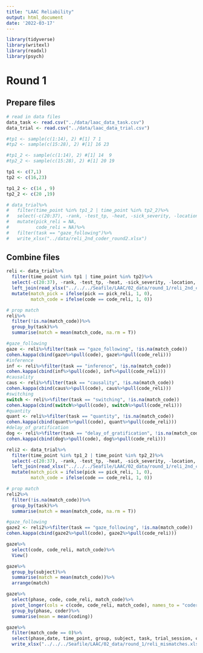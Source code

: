 ```yaml
---
title: "LAAC Reliability"
output: html_document
date: '2022-03-17'
---
```


```r
library(tidyverse)
library(writexl)
library(readxl)
library(psych)
```

# Round 1

## Prepare files
```r
# read in data files
data_task <- read.csv("../data/laac_data_task.csv") 
data_trial <- read.csv("../data/laac_data_trial.csv") 
```

```r
#tp1 <- sample(c(1:14), 2) #[1] 7 1
#tp2 <- sample(c(15:28), 2) #[1] 16 23

#tp1_2 <- sample(c(1:14), 2) #[1] 14  9
#tp2_2 <- sample(c(15:28), 2) #[1] 20 19

tp1 <- c(7,1)
tp2 <- c(16,23)

tp1_2 <- c(14 , 9)
tp2_2 <- c(20 ,19)

# data_trial%>%
#   filter(time_point %in% tp1_2 | time_point %in% tp2_2)%>%
#   select(-c(20:37), -rank, -test_tp, -heat, -sick_severity, -location, -keeper, -test_day, -observer, -trial_time_point,  -pick, -code)%>%
#   mutate(pick_reli = NA,
#          code_reli = NA)%>%
#   filter(task == "gaze_following")%>%
#   write_xlsx("../data/reli_2nd_coder_round2.xlsx")

```

## Combine files

```r
reli <- data_trial%>%
  filter(time_point %in% tp1 | time_point %in% tp2)%>%
  select(-c(20:37), -rank, -test_tp, -heat, -sick_severity, -location, -keeper, -test_day, -observer, -trial_time_point, -condition)%>%
  left_join(read_xlsx("../../../Seafile/LAAC/02_data/round_1/reli_2nd_coder.xlsx"))%>%
  mutate(match_pick = ifelse(pick == pick_reli, 1, 0),
         match_code = ifelse(code == code_reli, 1, 0))
```

```r
# prop match
reli%>%
  filter(!is.na(match_code))%>%
  group_by(task)%>%
  summarise(match = mean(match_code, na.rm = T))

#gaze_following
gaze <- reli%>%filter(task == "gaze_following", !is.na(match_code))
cohen.kappa(cbind(gaze%>%pull(code), gaze%>%pull(code_reli)))
#inference
inf <- reli%>%filter(task == "inference", !is.na(match_code))
cohen.kappa(cbind(inf%>%pull(code), inf%>%pull(code_reli)))
#causality
caus <- reli%>%filter(task == "causality", !is.na(match_code))
cohen.kappa(cbind(caus%>%pull(code), caus%>%pull(code_reli)))
#switching
switch <- reli%>%filter(task == "switching", !is.na(match_code))
cohen.kappa(cbind(switch%>%pull(code), switch%>%pull(code_reli)))
#quantity
quant <- reli%>%filter(task == "quantity", !is.na(match_code))
cohen.kappa(cbind(quant%>%pull(code), quant%>%pull(code_reli)))
#delay_of_gratification
dog <- reli%>%filter(task == "delay_of_gratification", !is.na(match_code))
cohen.kappa(cbind(dog%>%pull(code), dog%>%pull(code_reli)))
```

```r
reli2 <- data_trial%>%
  filter(time_point %in% tp1_2 | time_point %in% tp2_2)%>%
  select(-c(20:37), -rank, -test_tp, -heat, -sick_severity, -location, -keeper, -test_day, -observer, -trial_time_point, -condition)%>%
  left_join(read_xlsx("../../../Seafile/LAAC/02_data/round_1/reli_2nd_coder_round2.xlsx"))%>%
  mutate(match_pick = ifelse(pick == pick_reli, 1, 0),
         match_code = ifelse(code == code_reli, 1, 0))
```

```r
# prop match
reli2%>%
  filter(!is.na(match_code))%>%
  group_by(task)%>%
  summarise(match = mean(match_code, na.rm = T))

#gaze_following
gaze2 <- reli2%>%filter(task == "gaze_following", !is.na(match_code))
cohen.kappa(cbind(gaze2%>%pull(code), gaze2%>%pull(code_reli)))
```


```r
gaze%>%
  select(code, code_reli, match_code)%>%
  View()

gaze%>%
  group_by(subject)%>%
  summarise(match = mean(match_code))%>%
  arrange(match)

gaze%>%
  select(phase, code, code_reli, match_code)%>%
  pivot_longer(cols = c(code, code_reli, match_code), names_to = "coder", values_to = "coding")%>%
  group_by(phase, coder)%>%
  summarise(mean = mean(coding))
```

```r
gaze%>%
  filter(match_code == 0)%>%
  select(phase,date, time_point, group, subject, task, trial_session, code, code_reli)%>%
  write_xlsx("../../../Seafile/LAAC/02_data/round_1/reli_mismatches.xlsx")

```
